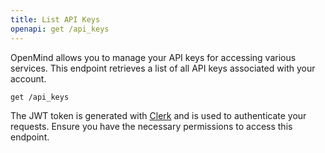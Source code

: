 ```yaml
---
title: List API Keys
openapi: get /api_keys
---
```


OpenMind allows you to manage your API keys for accessing various services. This endpoint retrieves a list of all API keys associated with your account.

```bash
get /api_keys
```

<Note> The JWT token is generated with [Clerk](https://clerk.com/) and is used to authenticate your requests. Ensure you have the necessary permissions to access this endpoint.</Note>
